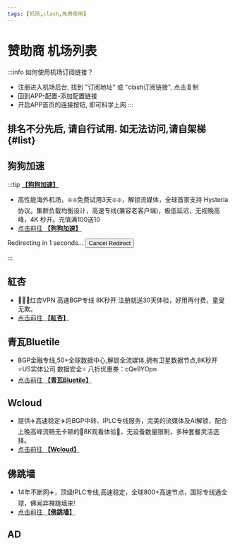 ```yaml
---
tags: [机场,clash,免费使用]
---
```


# 赞助商 机场列表

:::info 如何使用机场订阅链接？
- 注册进入机场后台, 找到 "订阅地址" 或 "clash订阅链接", 点击复制
- 回到APP-配置-添加配置链接
- 开启APP首页的连接按钮, 即可科学上网
:::

## 排名不分先后, 请自行试用. 如无法访问,请自架梯 {#list}

<!-- ISP START -->
## 狗狗加速
:::tip [**【狗狗加速】**](https://1.x31415926.top/redir?i=3eb)

- 高性能海外机场，❇️❇️免费试用3天❇️❇️，解锁流媒体，全球首家支持 Hysteria 协议。集群负载均衡设计，高速专线(兼容老客户端)，极低延迟，无视晚高峰，4K 秒开。充值满100送10
- [点击前往 **【狗狗加速】**](https://1.x31415926.top/redir?i=3eb)
<p>Redirecting in <span id="countdown" href="/newuser">1</span> seconds... <button id="cancelRedirect">Cancel Redirect</button></p>

:::

## 紅杏
- 🎉🎉🎉红杏VPN  高速BGP专线 8K秒开 注册就送30天体验，好用再付费，童叟无欺。
- [点击前往 **【紅杏】**](https://1.x31415926.top/redir?i=3fb)


## 青瓦Bluetile
- BGP金融专线,50+全球数据中心,解锁全流媒体,拥有卫星数据节点,8K秒开 ⭐US实体公司 数据安全⭐ 八折优惠券：cQe9YOpn
- [点击前往 **【青瓦Bluetile】**](https://1.x31415926.top/redir?i=421)


## Wcloud
- 提供✈️高速稳定✈️的BGP中转、IPLC专线服务，完美的流媒体及AI解锁，配合上晚高峰流畅无卡顿的🏰8K观看体验🏰，无设备数量限制，多种套餐灵活选择。
- [点击前往 **【Wcloud】**](https://1.x31415926.top/redir?i=424)


## 佛跳墙
- 14年不断网✈️，顶级IPLC专线,高速稳定，全球800+高速节点，国际专线通全球，佛闻弃禅跳墙来!
- [点击前往 **【佛跳墙】**](https://1.x31415926.top/redir?i=3fc)


<!-- ISP END -->
## AD


<GoogleAd />
